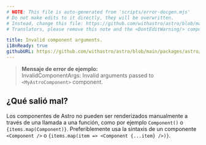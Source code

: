 ```yaml
---
# NOTE: This file is auto-generated from 'scripts/error-docgen.mjs'
# Do not make edits to it directly, they will be overwritten.
# Instead, change this file: https://github.com/withastro/astro/blob/main/packages/astro/src/core/errors/errors-data.ts
# Translators, please remove this note and the <DontEditWarning/> component.

title: Invalid component arguments.
i18nReady: true
githubURL: https://github.com/withastro/astro/blob/main/packages/astro/src/core/errors/errors-data.ts
---
```



> **Mensaje de error de ejemplo:**<br/>
InvalidComponentArgs: Invalid arguments passed to `<MyAstroComponent>` component.
## ¿Qué salió mal?
Los componentes de Astro no pueden ser renderizados manualmente a través de una llamada a una función, como por ejemplo `Component()` o `{items.map(Component)}`. Preferiblemente usa la sintaxis de un componente `<Component />` o `{items.map(item => <Component {...item} />)}`.
